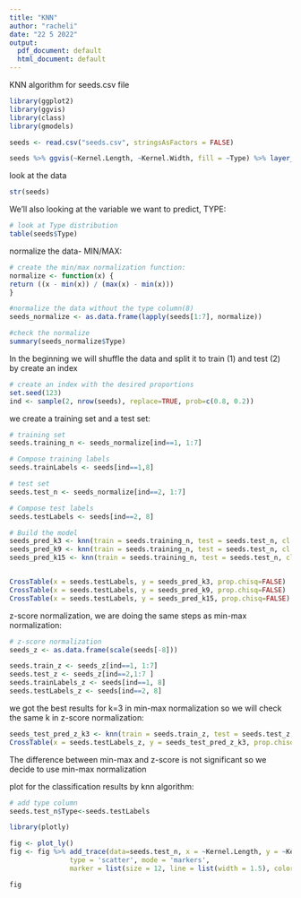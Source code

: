 ---
title: "KNN"
author: "racheli"
date: "22 5 2022"
output:
  pdf_document: default
  html_document: default
---
KNN algorithm for seeds.csv file

```{r setup, include=FALSE}
library(ggplot2)
library(ggvis)
library(class)
library(gmodels)

seeds <- read.csv("seeds.csv", stringsAsFactors = FALSE)

seeds %>% ggvis(~Kernel.Length, ~Kernel.Width, fill = ~Type) %>% layer_points()

```

look at the data

```{r}
str(seeds)

```

We'll also looking at the variable we want to predict, TYPE:

```{r}
# look at Type distribution
table(seeds$Type)
```

normalize the data- MIN/MAX:

```{r}
# create the min/max normalization function:
normalize <- function(x) {
return ((x - min(x)) / (max(x) - min(x)))
}

#normalize the data without the type column(8)
seeds_normalize <- as.data.frame(lapply(seeds[1:7], normalize))

#check the normalize
summary(seeds_normalize$Type)

```

In the beginning we will shuffle the data and split it to train (1) and test (2) by create an index

```{r}
# create an index with the desired proportions
set.seed(123)
ind <- sample(2, nrow(seeds), replace=TRUE, prob=c(0.8, 0.2))
```

we create a training set and a test set:

```{r}
# training set
seeds.training_n <- seeds_normalize[ind==1, 1:7]

# Compose training labels
seeds.trainLabels <- seeds[ind==1,8]

# test set
seeds.test_n <- seeds_normalize[ind==2, 1:7]

# Compose test labels
seeds.testLabels <- seeds[ind==2, 8]

# Build the model
seeds_pred_k3 <- knn(train = seeds.training_n, test = seeds.test_n, cl = seeds.trainLabels, k=3)
seeds_pred_k9 <- knn(train = seeds.training_n, test = seeds.test_n, cl = seeds.trainLabels, k=9)
seeds_pred_k15 <- knn(train = seeds.training_n, test = seeds.test_n, cl = seeds.trainLabels, k=15)


CrossTable(x = seeds.testLabels, y = seeds_pred_k3, prop.chisq=FALSE)
CrossTable(x = seeds.testLabels, y = seeds_pred_k9, prop.chisq=FALSE)
CrossTable(x = seeds.testLabels, y = seeds_pred_k15, prop.chisq=FALSE)
```

 z-score normalization, we are doing the same steps as min-max normalization:
 
```{r}
# z-score normalization
seeds_z <- as.data.frame(scale(seeds[-8]))

seeds.train_z <- seeds_z[ind==1, 1:7]
seeds.test_z <- seeds_z[ind==2,1:7 ]
seeds.trainLabels_z <- seeds[ind==1, 8]
seeds.testLabels_z <- seeds[ind==2, 8]
```
we got the best results for k=3 in min-max normalization so we will check the same k in z-score normalization:
```{r}
seeds_test_pred_z_k3 <- knn(train = seeds.train_z, test = seeds.test_z, cl = seeds.trainLabels_z, k=3)
CrossTable(x = seeds.testLabels_z, y = seeds_test_pred_z_k3, prop.chisq=FALSE)

```
 The difference between min-max and z-score is not significant so we decide to use min-max normalization
 
 plot for the classification results by knn algorithm:
 
```{r}
# add type column
seeds.test_n$Type<-seeds.testLabels

library(plotly)

fig <- plot_ly() 
fig <- fig %>% add_trace(data=seeds.test_n, x = ~Kernel.Length, y = ~Kernel.Width, symbol = ~Type, split = ~Type, symbols = c('square-dot','circle-dot','diamond'),
               type = 'scatter', mode = 'markers',  
               marker = list(size = 12, line = list(width = 1.5), color = 'lightyellow'))%>% layout(title="Prediction Confidence on Test Split")

fig

```
 
 